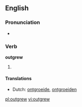 ==English==

===Pronunciation===
*{{IPA|/'ɑʊtgɻʊə/}}

===Verb===
'''outgrew'''

# {{past tense of|[[outgrow]]}}

====Translations====
*Dutch: [[ontgroeide]], [[ontgroeiden]]

[[pl:outgrew]]
[[vi:outgrew]]